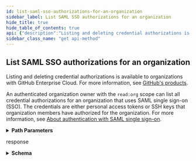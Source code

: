 ```yaml
---
id: list-saml-sso-authorizations-for-an-organization
sidebar_label: List SAML SSO authorizations for an organization
hide_title: true
hide_table_of_contents: true
api: {"description":"Listing and deleting credential authorizations is available to organizations with GitHub Enterprise Cloud. For more information, see [GitHub's products](https://help.github.com/github/getting-started-with-github/githubs-products).\n\nAn authenticated organization owner with the `read:org` scope can list all credential authorizations for an organization that uses SAML single sign-on (SSO). The credentials are either personal access tokens or SSH keys that organization members have authorized for the organization. For more information, see [About authentication with SAML single sign-on](https://help.github.com/en/articles/about-authentication-with-saml-single-sign-on).","externalDocs":{"description":"API method documentation","url":"https://docs.github.com/rest/reference/orgs/#list-saml-sso-authorizations-for-an-organization"},"operationId":"orgs/list-saml-sso-authorizations","parameters":[{"in":"path","name":"org","required":true,"schema":{"type":"string"}}],"responses":{"200":{"content":{"application/json":{"examples":{"default":{"value":[{"credential_authorized_at":"2011-01-26T19:06:43.000Z","credential_id":161195,"credential_type":"personal access token","login":"octocat","scopes":["user","repo"],"token_last_eight":"71c3fc11"},{"credential_authorized_at":"2019-03-29T19:06:43.000Z","credential_id":161196,"credential_type":"personal access token","login":"hubot","scopes":["repo"],"token_last_eight":"12345678"}]}},"schema":{"items":{"description":"Credential Authorization","properties":{"authorized_credential_id":{"example":12345678,"nullable":true,"type":"integer"},"authorized_credential_note":{"description":"The note given to the token. This will only be present when the credential is a token.","example":"my token","nullable":true,"type":"string"},"authorized_credential_title":{"description":"The title given to the ssh key. This will only be present when the credential is an ssh key.","example":"my ssh key","nullable":true,"type":"string"},"credential_accessed_at":{"description":"Date when the credential was last accessed. May be null if it was never accessed","example":"2011-01-26T19:06:43.000Z","format":"date-time","nullable":true,"type":"string"},"credential_authorized_at":{"description":"Date when the credential was authorized for use.","example":"2011-01-26T19:06:43.000Z","format":"date-time","type":"string"},"credential_id":{"description":"Unique identifier for the credential.","example":1,"type":"integer"},"credential_type":{"description":"Human-readable description of the credential type.","example":"SSH Key","type":"string"},"fingerprint":{"description":"Unique string to distinguish the credential. Only included in responses with credential_type of SSH Key.","example":"jklmnop12345678","type":"string"},"login":{"description":"User login that owns the underlying credential.","example":"monalisa","type":"string"},"scopes":{"description":"List of oauth scopes the token has been granted.","example":["user","repo"],"items":{"type":"string"},"type":"array"},"token_last_eight":{"description":"Last eight characters of the credential. Only included in responses with credential_type of personal access token.","example":"12345678","type":"string"}},"required":["login","credential_id","credential_type","credential_authorized_at"],"title":"Credential Authorization","type":"object"},"type":"array"}}},"description":"response"}},"tags":["orgs"],"x-github":{"category":"orgs","enabledForGitHubApps":true,"githubCloudOnly":true,"previews":[],"subcategory":null},"method":"get","path":"/orgs/{org}/credential-authorizations","servers":[{"url":"https://api.github.com"}],"info":{"contact":{"name":"Support","url":"https://support.github.com/contact"},"description":"GitHub's v3 REST API.","license":{"name":"MIT","url":"https://spdx.org/licenses/MIT"},"termsOfService":"https://docs.github.com/articles/github-terms-of-service","title":"GitHub v3 REST API","version":"1.1.4","x-apisguru-categories":["collaboration","developer_tools"],"x-logo":{"url":"https://twitter.com/github/profile_image?size=original"},"x-origin":[{"format":"openapi","url":"https://raw.githubusercontent.com/github/rest-api-description/main/descriptions/api.github.com/api.github.com.json","version":"3.0"}],"x-providerName":"github.com"},"postman":{"name":"List SAML SSO authorizations for an organization","description":{"content":"Listing and deleting credential authorizations is available to organizations with GitHub Enterprise Cloud. For more information, see [GitHub's products](https://help.github.com/github/getting-started-with-github/githubs-products).\n\nAn authenticated organization owner with the `read:org` scope can list all credential authorizations for an organization that uses SAML single sign-on (SSO). The credentials are either personal access tokens or SSH keys that organization members have authorized for the organization. For more information, see [About authentication with SAML single sign-on](https://help.github.com/en/articles/about-authentication-with-saml-single-sign-on).","type":"text/plain"},"url":{"path":["orgs",":org","credential-authorizations"],"host":["{{baseUrl}}"],"query":[],"variable":[{"disabled":false,"description":{"content":"(Required) ","type":"text/plain"},"type":"any","value":"","key":"org"}]},"header":[{"key":"Accept","value":"application/json"}],"method":"GET"}}
sidebar_class_name: "get api-method"
---
```



## List SAML SSO authorizations for an organization



Listing and deleting credential authorizations is available to organizations with GitHub Enterprise Cloud. For more information, see [GitHub&#39;s products](https://help.github.com/github/getting-started-with-github/githubs-products).

An authenticated organization owner with the `read:org` scope can list all credential authorizations for an organization that uses SAML single sign-on (SSO). The credentials are either personal access tokens or SSH keys that organization members have authorized for the organization. For more information, see [About authentication with SAML single sign-on](https://help.github.com/en/articles/about-authentication-with-saml-single-sign-on).

<details style={{"marginBottom":"1rem"}}><summary style={{}}><strong>Path Parameters</strong></summary><div><ul><ParamsItem className={"paramsItem"} param={{"in":"path","name":"org","required":true,"schema":{"type":"string"}}}></ParamsItem></ul></div></details><div><ApiTabs><TabItem label={"200"} value={"200"}><div>

response

</div><div><details style={{}}><summary style={{"textAlign":"left"}}><strong>Schema</strong></summary><div style={{"textAlign":"left","marginLeft":"1rem"}}></div><ul style={{"marginLeft":"1rem"}}><li><div><ul><SchemaItem collapsible={false} name={"authorized_credential_id"} required={false} schemaDescription={undefined} schemaName={"integer"} qualifierMessage={undefined}></SchemaItem><SchemaItem collapsible={false} name={"authorized_credential_note"} required={false} schemaDescription={"The note given to the token. This will only be present when the credential is a token."} schemaName={"string"} qualifierMessage={undefined}></SchemaItem><SchemaItem collapsible={false} name={"authorized_credential_title"} required={false} schemaDescription={"The title given to the ssh key. This will only be present when the credential is an ssh key."} schemaName={"string"} qualifierMessage={undefined}></SchemaItem><SchemaItem collapsible={false} name={"credential_accessed_at"} required={false} schemaDescription={"Date when the credential was last accessed. May be null if it was never accessed"} schemaName={"date-time"} qualifierMessage={undefined}></SchemaItem><SchemaItem collapsible={false} name={"credential_authorized_at"} required={true} schemaDescription={"Date when the credential was authorized for use."} schemaName={"date-time"} qualifierMessage={undefined}></SchemaItem><SchemaItem collapsible={false} name={"credential_id"} required={true} schemaDescription={"Unique identifier for the credential."} schemaName={"integer"} qualifierMessage={undefined}></SchemaItem><SchemaItem collapsible={false} name={"credential_type"} required={true} schemaDescription={"Human-readable description of the credential type."} schemaName={"string"} qualifierMessage={undefined}></SchemaItem><SchemaItem collapsible={false} name={"fingerprint"} required={false} schemaDescription={"Unique string to distinguish the credential. Only included in responses with credential_type of SSH Key."} schemaName={"string"} qualifierMessage={undefined}></SchemaItem><SchemaItem collapsible={false} name={"login"} required={true} schemaDescription={"User login that owns the underlying credential."} schemaName={"string"} qualifierMessage={undefined}></SchemaItem><SchemaItem collapsible={false} name={"scopes"} required={false} schemaDescription={"List of oauth scopes the token has been granted."} schemaName={"string[]"} qualifierMessage={undefined}></SchemaItem><SchemaItem collapsible={false} name={"token_last_eight"} required={false} schemaDescription={"Last eight characters of the credential. Only included in responses with credential_type of personal access token."} schemaName={"string"} qualifierMessage={undefined}></SchemaItem></ul></div></li></ul></details></div></TabItem></ApiTabs></div>
      
